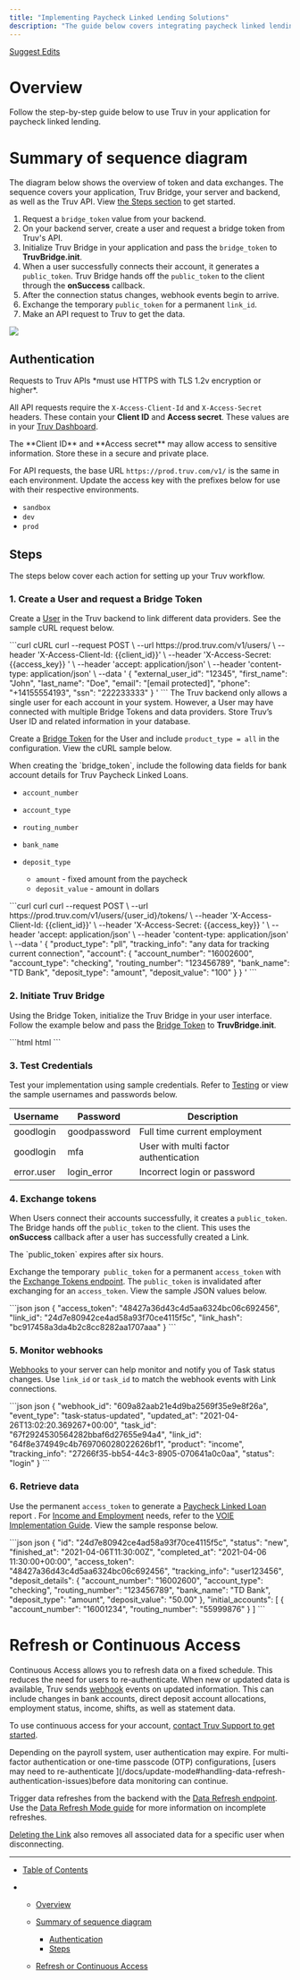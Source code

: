 ```yaml
---
title: "Implementing Paycheck Linked Lending Solutions"
description: "The guide below covers integrating paycheck linked lending into your workflow."
---
```


[Suggest Edits](/edit/implementation-paycheck-linked-loans)

# Overview

Follow the step-by-step guide below to use Truv in your application for paycheck linked lending.

# Summary of sequence diagram

The diagram below shows the overview of token and data exchanges. The sequence covers your application, Truv Bridge, your server and backend, as well as the Truv API. View [the Steps section](#steps) to get started.

1. Request a `bridge_token` value from your backend.
2. On your backend server, create a user and request a bridge token from Truv's API.
3. Initialize Truv Bridge in your application and pass the `bridge_token` to **TruvBridge.init**.
4. When a user successfully connects their account, it generates a `public_token`. Truv Bridge hands off the `public_token` to the client through the **onSuccess** callback.
5. After the connection status changes, webhook events begin to arrive.
6. Exchange the temporary `public_token` for a permanent `link_id`.
7. Make an API request to Truv to get the data.

![](/images/docs/16fbbdc-Image_103_1.png)

## Authentication

<Info>
  Requests to Truv APIs *must use HTTPS with TLS 1.2v encryption or higher*.
</Info>

All API requests require the `X-Access-Client-Id` and `X-Access-Secret` headers. These contain your **Client ID** and **Access secret**. These values are in your [Truv Dashboard](https://dashboard.truv.com/app/development/keys).

<Warning>
  The **Client ID** and **Access secret** may allow access to sensitive information. Store these in a secure and private place.
</Warning>

For API requests, the base URL `https://prod.truv.com/v1/` is the same in each environment. Update the access key with the prefixes below for use with their respective environments.

* `sandbox`
* `dev`
* `prod`

## Steps

The steps below cover each action for setting up your Truv workflow.

### 1. Create a User and request a Bridge Token

Create a [User](/reference/users) in the Truv backend to link different data providers. See the sample cURL request below.

<CodeGroup>
  ```curl cURL
  curl --request POST \
       --url https://prod.truv.com/v1/users/ \
       --header 'X-Access-Client-Id: {{client_id}}' \
       --header 'X-Access-Secret: {{access_key}}	' \
       --header 'accept: application/json' \
       --header 'content-type: application/json' \
       --data '
  {
       "external_user_id": "12345",
       "first_name": "John",
       "last_name": "Doe",
       "email": "[email protected]",
       "phone": "+14155554193",
       "ssn": "222233333"
  }
  '
  ```
</CodeGroup>

<Warning>
  The Truv backend only allows a single user for each account in your system. However, a User may have connected with multiple Bridge Tokens and data providers. Store Truv’s User ID and related information in your database.
</Warning>

Create a [Bridge Token](/reference/bridge-token) for the User and include `product_type = all` in the configuration. View the cURL sample below.

<Info>
  When creating the `bridge_token`, include the following data fields for bank account details for Truv Paycheck Linked Loans.

  * `account_number`

  * `account_type`

  * `routing_number`

  * `bank_name`

  * `deposit_type`

    * `amount` - fixed amount from the paycheck
    * `deposit_value` - amount in dollars
</Info>

<CodeGroup>
  ```curl curl
  curl --request POST \
       --url https://prod.truv.com/v1/users/{user_id}/tokens/ \
       --header 'X-Access-Client-Id: {{client_id}}' \
       --header 'X-Access-Secret: {{access_key}}	' \
       --header 'accept: application/json' \
       --header 'content-type: application/json' \
       --data '
  {
       "product_type": "pll",
       "tracking_info": "any data for tracking current connection",
       "account": {
            "account_number": "16002600",
            "account_type": "checking",
            "routing_number": "123456789",
            "bank_name": "TD Bank",
            "deposit_type": "amount",
            "deposit_value": "100"
       }
  }
  '
  ```
</CodeGroup>

### 2. Initiate Truv Bridge

Using the Bridge Token, initialize the Truv Bridge in your user interface. Follow the example below and pass the [Bridge Token](/reference/bridge-token) to **TruvBridge.init**.

<CodeGroup>
  ```html html
  <script src="https://cdn.truv.com/bridge.js"></script>
  <script>
    // Step 2 - Call your back end to retrieve a bridge_token from truv
    const bridgeToken = <%= Value returned by API call to acquire bridge_token %>

    // Step 3 - Initialize Bridge
    const bridge = TruvBridge.init({
          bridgeToken: bridgeToken.bridge_token,
      })
  </script>
  ```
</CodeGroup>

### 3. Test Credentials

Test your implementation using sample credentials. Refer to [Testing](/docs/testing) or view the sample usernames and passwords below.

| Username   | Password     | Description                           |
| ---------- | ------------ | ------------------------------------- |
| goodlogin  | goodpassword | Full time current employment          |
| goodlogin  | mfa          | User with multi factor authentication |
| error.user | login\_error | Incorrect login or password           |

### 4. Exchange tokens

When Users connect their accounts successfully, it creates a `public_token`. The Bridge hands off the `public_token` to the client. This uses the **onSuccess** callback after a user has successfully created a Link.

<Info>
  The `public_token` expires after six hours.
</Info>

Exchange the temporary` public_token` for a permanent `access_token` with the [Exchange Tokens endpoint](/reference/link_exchange_token_flow). The `public_token` is invalidated after exchanging for an `access_token`. View the sample JSON values below.

<CodeGroup>
  ```json json
  {
    "access_token": "48427a36d43c4d5aa6324bc06c692456",
    "link_id": "24d7e80942ce4ad58a93f70ce4115f5c",
    "link_hash": "bc917458a3da4b2c8cc8282aa1707aaa"
  }
  ```
</CodeGroup>

### 5. Monitor webhooks

[Webhooks](/docs/webhooks) to your server can help monitor and notify you of Task status changes. Use `link_id` or `task_id` to match the webhook events with Link connections.

<CodeGroup>
  ```json json
  {
      "webhook_id": "609a82aab21e4d9ba2569f35e9e8f26a",
      "event_type": "task-status-updated",
      "updated_at": "2021-04-26T13:02:20.369267+00:00",
      "task_id": "67f2924530564282bbaf6d27655e94a4",
      "link_id": "64f8e374949c4b769706028022626bf1",
      "product": "income",
      "tracking_info": "27266f35-bb54-44c3-8905-070641a0c0aa",
      "status": "login"
  }
  ```
</CodeGroup>

### 6. Retrieve data

Use the permanent `access_token` to generate a [Paycheck Linked Loan](/reference/pll_report) report . For [Income and Employment](/reference/income_verification) needs, refer to the [VOIE Implementation Guide](/docs/implementation-income-and-employment). View the sample response below.

<CodeGroup>
  ```json json
  {
    "id": "24d7e80942ce4ad58a93f70ce4115f5c",
    "status": "new",
    "finished_at": "2021-04-06T11:30:00Z",
    "completed_at": "2021-04-06 11:30:00+00:00",
    "access_token": "48427a36d43c4d5aa6324bc06c692456",
    "tracking_info": "user123456",
    "deposit_details": {
      "account_number": "16002600",
      "account_type": "checking",
      "routing_number": "123456789",
      "bank_name": "TD Bank",
      "deposit_type": "amount",
      "deposit_value": "50.00"
    },
    "initial_accounts": [
      {
        "account_number": "16001234",
        "routing_number": "55999876"
      }
    ]
  ```
</CodeGroup>

# Refresh or Continuous Access

Continuous Access allows you to refresh data on a fixed schedule. This reduces the need for users to re-authenticate. When new or updated data is available, Truv sends [webhook](/docs/webhooks) events on updated information. This can include changes in bank accounts, direct deposit account allocations, employment status, income, shifts, as well as statement data.

To use continuous access for your account, [contact Truv Support to get started](/cdn-cgi/l/email-protection#7c0f090c0c130e083c080e090a521f1311).

<Info>
  Depending on the payroll system, user authentication may expire. For multi-factor authentication or one-time passcode (OTP) configurations, [users may need to re-authenticate ](/docs/update-mode#handling-data-refresh-authentication-issues)before data monitoring can continue.
</Info>

Trigger data refreshes from the backend with the [Data Refresh endpoint](/reference/data-refresh). Use the [Data Refresh Mode guide](/docs/update-mode) for more information on incomplete refreshes.

[Deleting the Link](/reference/delete_link_by_link_id) also removes all associated data for a specific user when disconnecting.

***

* [Table of Contents](#)

* * [Overview](#overview)

  * [Summary of sequence diagram](#summary-of-sequence-diagram)

    * [Authentication](#authentication)
    * [Steps](#steps)

  * [Refresh or Continuous Access](#refresh-or-continuous-access)
